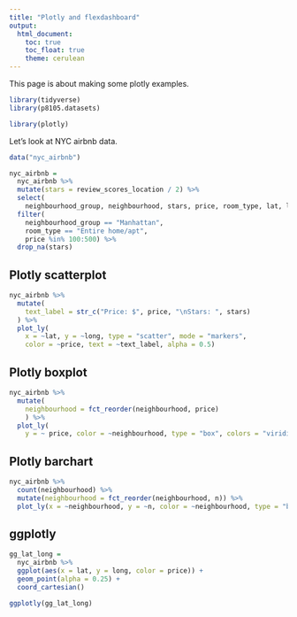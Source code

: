 ```yaml
---
title: "Plotly and flexdashboard"
output: 
  html_document:
    toc: true
    toc_float: true
    theme: cerulean
---
```


This page is about making some plotly examples. 

``` r
library(tidyverse)
library(p8105.datasets)

library(plotly)
```

Let's look at NYC airbnb data. 

```r
data("nyc_airbnb")

nyc_airbnb =
  nyc_airbnb %>%
  mutate(stars = review_scores_location / 2) %>%
  select(
    neighbourhood_group, neighbourhood, stars, price, room_type, lat, long) %>%
  filter(
    neighbourhood_group == "Manhattan",
    room_type == "Entire home/apt",
    price %in% 100:500) %>%
  drop_na(stars)
```

## Plotly scatterplot

```r
nyc_airbnb %>%
  mutate(
    text_label = str_c("Price: $", price, "\nStars: ", stars)
  ) %>% 
  plot_ly(
    x = ~lat, y = ~long, type = "scatter", mode = "markers",
    color = ~price, text = ~text_label, alpha = 0.5)
``` 

## Plotly boxplot

```r
nyc_airbnb %>%
  mutate(
    neighbourhood = fct_reorder(neighbourhood, price)
    ) %>%
  plot_ly(
    y = ~ price, color = ~neighbourhood, type = "box", colors = "viridis")
```

## Plotly barchart

```r
nyc_airbnb %>% 
  count(neighbourhood) %>% 
  mutate(neighbourhood = fct_reorder(neighbourhood, n)) %>% 
  plot_ly(x = ~neighbourhood, y = ~n, color = ~neighbourhood, type = "bar", colors = "viridis")
```

## ggplotly

```r
gg_lat_long = 
  nyc_airbnb %>%
  ggplot(aes(x = lat, y = long, color = price)) +
  geom_point(alpha = 0.25) +
  coord_cartesian()

ggplotly(gg_lat_long)
```



